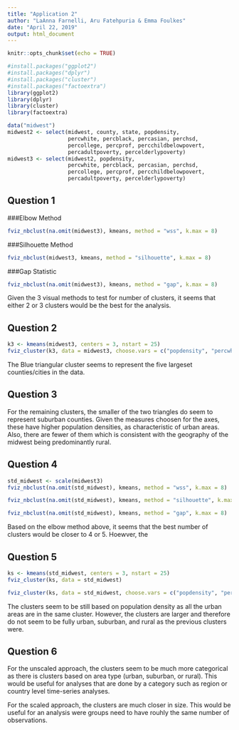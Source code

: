 ```yaml
---
title: "Application 2"
author: "LaAnna Farnelli, Aru Fatehpuria & Emma Foulkes"
date: "April 22, 2019"
output: html_document
---
```


```r
knitr::opts_chunk$set(echo = TRUE)
```
```r
#install.packages("ggplot2")
#install.packages("dplyr")
#install.packages("cluster")
#install.packages("factoextra")
library(ggplot2)
library(dplyr)
library(cluster)
library(factoextra)

data("midwest")
midwest2 <- select(midwest, county, state, popdensity, 
                   percwhite, percblack, percasian, perchsd, 
                   percollege, percprof, percchildbelowpovert, 
                   percadultpoverty, percelderlypoverty)
midwest3 <- select(midwest2, popdensity, 
                   percwhite, percblack, percasian, perchsd, 
                   percollege, percprof, percchildbelowpovert, 
                   percadultpoverty, percelderlypoverty)
```

## Question 1

###Elbow Method

```r
fviz_nbclust(na.omit(midwest3), kmeans, method = "wss", k.max = 8)
```

###Silhouette Method

```r
fviz_nbclust(midwest3, kmeans, method = "silhouette", k.max = 8)
```

###Gap Statistic

```r
fviz_nbclust(na.omit(midwest3), kmeans, method = "gap", k.max = 8)
```

Given the 3 visual methods to test for number of clusters, it seems that either 2 or 3 clusters would be the best for the analysis.

## Question 2

```r
k3 <- kmeans(midwest3, centers = 3, nstart = 25)
fviz_cluster(k3, data = midwest3, choose.vars = c("popdensity", "percwhite"))
```

The Blue triangular cluster seems to represent the five largeset counties/cities in the data. 

## Question 3

For the remaining clusters, the smaller of the two triangles do seem to represent suburban counties. Given the measures choosen for the axes, these have higher population densities, as characteristic of urban areas. Also, there are fewer of them which is consistent with the geography of the midwest being predominantly rural. 

## Question 4

```r
std_midwest <- scale(midwest3)
fviz_nbclust(na.omit(std_midwest), kmeans, method = "wss", k.max = 8)

fviz_nbclust(na.omit(std_midwest), kmeans, method = "silhouette", k.max = 8)

fviz_nbclust(na.omit(std_midwest), kmeans, method = "gap", k.max = 8)
```

Based on the elbow method above, it seems that the best number of clusters would be closer to 4 or 5. Hoewver, the 

## Question 5

```r
ks <- kmeans(std_midwest, centers = 3, nstart = 25)
fviz_cluster(ks, data = std_midwest)

fviz_cluster(ks, data = std_midwest, choose.vars = c("popdensity", "percwhite"))
```

The clusters seem to be still based on population density as all the urban areas are in the same cluster. However, the clusters are larger and therefore do not seem to be fully urban, suburban, and rural as the previous clusters were.

## Question 6

For the unscaled approach, the clusters seem to be much more categorical as there is clusters based on area type (urban, suburban, or rural). This would be useful for analyses that are done by a category such as region or country level time-series analyses.

For the scaled approach, the clusters are much closer in size. This would be useful for an analysis were groups need to have rouhly the same number of observations.
